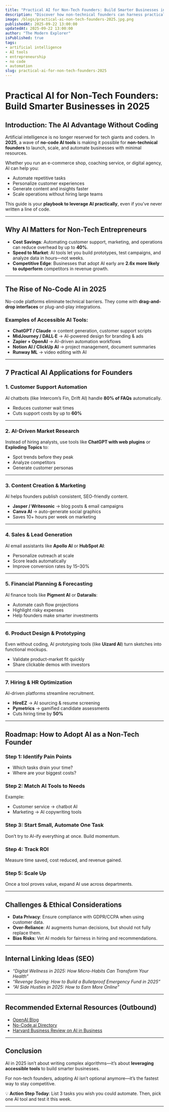 ```yaml
---
title: "Practical AI for Non-Tech Founders: Build Smarter Businesses in 2025"
description: "Discover how non-technical founders can harness practical AI tools in 2025 to automate tasks, cut costs, and scale smarter without writing a single line of code."
image: /blogs/practical-ai-non-tech-founders-2025.jpg.png
publishedAt: 2025-09-22 13:00:00
updatedAt: 2025-09-22 13:00:00
author: "The Modern Explorer"
isPublished: true
tags: 
- artificial intelligence
- AI tools
- entrepreneurship
- no code
- automation
slug: practical-ai-for-non-tech-founders-2025
---
```


# Practical AI for Non-Tech Founders: Build Smarter Businesses in 2025

## Introduction: The AI Advantage Without Coding  
Artificial intelligence is no longer reserved for tech giants and coders. In **2025**, a wave of **no-code AI tools** is making it possible for **non-technical founders** to launch, scale, and automate businesses with minimal resources.  

Whether you run an e-commerce shop, coaching service, or digital agency, AI can help you:  
- Automate repetitive tasks  
- Personalize customer experiences  
- Generate content and insights faster  
- Scale operations without hiring large teams  

This guide is your **playbook to leverage AI practically**, even if you’ve never written a line of code.  

---

## Why AI Matters for Non-Tech Entrepreneurs  
- **Cost Savings**: Automating customer support, marketing, and operations can reduce overhead by up to **40%**.  
- **Speed to Market**: AI tools let you build prototypes, test campaigns, and analyze data in hours—not weeks.  
- **Competitive Edge**: Businesses that adopt AI early are **2.6x more likely to outperform** competitors in revenue growth.  

---

## The Rise of No-Code AI in 2025  
No-code platforms eliminate technical barriers. They come with **drag-and-drop interfaces** or plug-and-play integrations.  

### Examples of Accessible AI Tools:  
- **ChatGPT / Claude** → content generation, customer support scripts  
- **MidJourney / DALL·E** → AI-powered design for branding & ads  
- **Zapier + OpenAI** → AI-driven automation workflows  
- **Notion AI / ClickUp AI** → project management, document summaries  
- **Runway ML** → video editing with AI  

---

## 7 Practical AI Applications for Founders  

### 1. **Customer Support Automation**  
AI chatbots (like Intercom’s Fin, Drift AI) handle **80% of FAQs** automatically.  
- Reduces customer wait times  
- Cuts support costs by up to **60%**  

---

### 2. **AI-Driven Market Research**  
Instead of hiring analysts, use tools like **ChatGPT with web plugins** or **Exploding Topics** to:  
- Spot trends before they peak  
- Analyze competitors  
- Generate customer personas  

---

### 3. **Content Creation & Marketing**  
AI helps founders publish consistent, SEO-friendly content.  
- **Jasper / Writesonic** → blog posts & email campaigns  
- **Canva AI** → auto-generate social graphics  
- Saves 10+ hours per week on marketing  

---

### 4. **Sales & Lead Generation**  
AI email assistants like **Apollo AI** or **HubSpot AI**:  
- Personalize outreach at scale  
- Score leads automatically  
- Improve conversion rates by 15–30%  

---

### 5. **Financial Planning & Forecasting**  
AI finance tools like **Pigment AI** or **Datarails**:  
- Automate cash flow projections  
- Highlight risky expenses  
- Help founders make smarter investments  

---

### 6. **Product Design & Prototyping**  
Even without coding, AI prototyping tools (like **Uizard AI**) turn sketches into functional mockups.  
- Validate product-market fit quickly  
- Share clickable demos with investors  

---

### 7. **Hiring & HR Optimization**  
AI-driven platforms streamline recruitment.  
- **HireEZ** → AI sourcing & resume screening  
- **Pymetrics** → gamified candidate assessments  
- Cuts hiring time by **50%**  

---

## Roadmap: How to Adopt AI as a Non-Tech Founder  

### Step 1: Identify Pain Points  
- Which tasks drain your time?  
- Where are your biggest costs?  

### Step 2: Match AI Tools to Needs  
Example:  
- Customer service → chatbot AI  
- Marketing → AI copywriting tools  

### Step 3: Start Small, Automate One Task  
Don’t try to AI-ify everything at once. Build momentum.  

### Step 4: Track ROI  
Measure time saved, cost reduced, and revenue gained.  

### Step 5: Scale Up  
Once a tool proves value, expand AI use across departments.  

---

## Challenges & Ethical Considerations  
- **Data Privacy**: Ensure compliance with GDPR/CCPA when using customer data.  
- **Over-Reliance**: AI augments human decisions, but should not fully replace them.  
- **Bias Risks**: Vet AI models for fairness in hiring and recommendations.  

---

## Internal Linking Ideas (SEO)  
- *“Digital Wellness in 2025: How Micro-Habits Can Transform Your Health”*  
- *“Revenge Saving: How to Build a Bulletproof Emergency Fund in 2025”*  
- *“AI Side Hustles in 2025: How to Earn More Online”*  

---

## Recommended External Resources (Outbound)  
- [OpenAI Blog](https://openai.com/blog)  
- [No-Code.ai Directory](https://nocode.ai/)  
- [Harvard Business Review on AI in Business](https://hbr.org/)  

---

## Conclusion  
AI in 2025 isn’t about writing complex algorithms—it’s about **leveraging accessible tools** to build smarter businesses.  

For non-tech founders, adopting AI isn’t optional anymore—it’s the fastest way to stay competitive.  

💡 **Action Step Today**: List 3 tasks you wish you could automate. Then, pick one AI tool and test it this week.  

---
